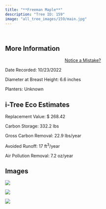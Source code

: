 ```yaml
---
title: "**Freeman Maple**"
description: "Tree ID: 159"
image: "all_tree_images/159/main.jpg"
---
```


<br>

## **More Information**
::: column-margin
<center><a class="button" href="https://forms.gle/W6f5nwYxrM33hF4f7">Notice a Mistake?</a></center>
:::


Date Recorded:  10/23/2022

Diameter at Breast Height:  6.6  inches

Planters:  Unknown

## **i-Tree Eco Estimates**


 Replacement Value: $ 268.42

 Carbon Storage:  332.2  lbs

 Gross Carbon Removal:  22.9  lbs/year

 Avoided Runoff:  17  ft<sup>3</sup>/year

 Air Pollution Removal:  7.2  oz/year

## **Images**


 ![](all_tree_images/159/IMG_6945.jpg)

 ![](all_tree_images/159/IMG_6948.jpg)

 ![](all_tree_images/159/main.jpg)
